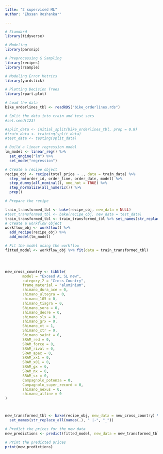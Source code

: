 ```yaml
---
title: "2 supervised ML"
author: "Ehssan Roshankar"

---
```





```r
# Standard
library(tidyverse)

# Modeling
library(parsnip)

# Preprocessing & Sampling
library(recipes)
library(rsample)

# Modeling Error Metrics
library(yardstick)

# Plotting Decision Trees
library(rpart.plot)

# Load the data
bike_orderlines_tbl <- readRDS("bike_orderlines.rds")

# Split the data into train and test sets
#set.seed(123)

#split_data <- initial_split(bike_orderlines_tbl, prop = 0.8)
#train_data <- training(split_data)
#test_data <- testing(split_data)

# Build a linear regression model
lm_model <- linear_reg() %>%
  set_engine("lm") %>%
  set_mode("regression")

# Create a recipe object
recipe_obj <- recipe(total_price ~ ., data = train_data) %>%
  step_rm(order_id, order_line, order_date, model) %>%
  step_dummy(all_nominal(), one_hot = TRUE) %>%
  step_normalize(all_numeric()) %>%
  prep()

# Prepare the recipe

train_transformed_tbl <- bake(recipe_obj, new_data = NULL)
#test_transformed_tbl <- bake(recipe_obj, new_data = test_data)
train_transformed_tbl <- train_transformed_tbl %>% set_names(str_replace_all(names(train_transformed_tbl), " |-", "_"))
# Create a workflow object
workflow_obj <- workflow() %>%
  add_recipe(recipe_obj) %>%
  add_model(lm_model)

# Fit the model using the workflow
fitted_model <- workflow_obj %>% fit(data = train_transformed_tbl)




new_cross_country <- tibble(
        model = "Exceed AL SL new",
        category_2 = "Cross-Country",
        frame_material = "aluminium",
        shimano_dura_ace = 0,
        shimano_ultegra = 0,
        shimano_105 = 0,
        shimano_tiagra = 0,
        Shimano_sora = 0,
        shimano_deore = 0,
        shimano_slx = 0,
        shimano_grx = 0,
        Shimano_xt = 1,
        Shimano_xtr = 0,
        Shimano_saint = 0,
        SRAM_red = 0,
        SRAM_force = 0,
        SRAM_rival = 0,
        SRAM_apex = 0,
        SRAM_xx1 = 0,
        SRAM_x01 = 0,
        SRAM_gx = 0,
        SRAM_nx = 0,
        SRAM_sx = 0,
        Campagnolo_potenza = 0,
        Campagnolo_super_record = 0,
        shimano_nexus = 0,
        shimano_alfine = 0
) 



new_transformed_tbl <- bake(recipe_obj, new_data = new_cross_country) %>%
  set_names(str_replace_all(names(.), " |-", "_"))

# Predict the prices for the new data
new_predictions <- predict(fitted_model, new_data = new_transformed_tbl)

# Print the predicted prices
print(new_predictions)

```

